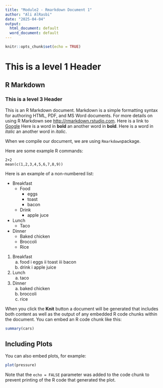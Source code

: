 ```yaml
---
title: "Module2 - Rmarkdown Document 1"
author: "Ali AlRasbi"
date: "2025-04-04"
output:
  html_document: default
  word_document: default
---
```


```r
knitr::opts_chunk$set(echo = TRUE)
```
# This is a level 1 Header
## R Markdown
### This is a level 3 Header

This is an R Markdown document. Markdown is a simple formatting syntax for authoring HTML, PDF, and MS Word documents. For more details on using R Markdown see <http://rmarkdown.rstudio.com>.
Here is a link to [Google](http://google.com)
Here is a word in **bold** an another word in __bold__.
Here is a word in *italic* an another word in _italic_.

When we compile our document, we are using `Rmarkdown`package.

Here are some example R commands:
```
2+2
mean(c(1,2,3,4,5,6,7,8,9))

```
Here is an example of a non-numbered list:

* Breakfast
    - Food
        + eggs
        + toast
        + bacon
    - Drink
        + apple juce
* Lunch
    - Taco
* Dinner
    - Baked chicken
    - Broccoli
    - Rice
1. Breakfast
    a. food
        i eggs
        ii toast
        iii bacon
    b. drink
        i apple juice
2. Lunch
    a. taco
3. Dinner
    a. baked chicken
    b. broccoli
    c. rice









When you click the **Knit** button a document will be generated that includes both content as well as the output of any embedded R code chunks within the document. You can embed an R code chunk like this:

```r
summary(cars)
```

## Including Plots

You can also embed plots, for example:

```r
plot(pressure)
```

Note that the `echo = FALSE` parameter was added to the code chunk to prevent printing of the R code that generated the plot.
